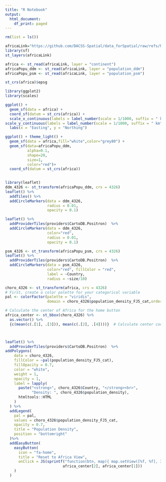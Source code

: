 ```yaml
---
title: "R Notebook"
output:
  html_document:
    df_print: paged
---
```


```r
rm(list = ls())

africaLink="https://github.com/DACSS-Spatial/data_forSpatial/raw/refs/heads/main/WORLD/africa_8857.gpkg"
library(sf)
st_layers(africaLink)
```
```r
africa <- st_read(africaLink, layer = "continent")
africaPopu_ddm <- st_read(africaLink, layer = "population_ddm")
africaPopu_psm <- st_read(africaLink, layer = "population_psm")

```

```r
st_crs(africa)$epsg
```

```r
library(ggplot2)
library(scales)

ggplot() +
  geom_sf(data = africa) +
  coord_sf(datum = st_crs(africa)) + 
  scale_x_continuous(labels = label_number(scale = 1/1000, suffix = " km")) +
scale_y_continuous(labels = label_number(scale = 1/1000, suffix = " km")) +
  labs(x = "Easting", y = "Northing")
```
```r
ggplot() + theme_light() +
  geom_sf(data = africa,fill="white",color="grey80") +
  geom_sf(data=africaPopu_ddm,
          alpha=0.1,
          shape=20,
          size=1,
          color="red")+
  coord_sf(datum = st_crs(africa)) 
  
```

```r
library(leaflet)
ddm_4326 <- st_transform(africaPopu_ddm, crs = 4326)
leaflet() %>%
  addTiles() %>%  
  addCircleMarkers(data = ddm_4326,
                   radius = 0.01,
                   opacity = 0.1)
```

```r

leaflet() %>%
  addProviderTiles(providers$CartoDB.Positron)  %>%  
  addCircleMarkers(data = ddm_4326,
                   color="red",
                   radius = 0.01,
                   opacity = 0.1)
```

```r
psm_4326 <- st_transform(africaPopu_psm, crs = 4326)
leaflet() %>%
  addProviderTiles(providers$CartoDB.Positron)  %>%  
  addCircleMarkers(data = psm_4326,
                   color="red", fillColor = "red",
                   label = ~Country,
                   radius = ~size/10)
```

```r
choro_4326 <- st_transform(africa, crs = 4326)
# First, create a color palette for your categorical variable
pal <- colorFactor(palette = "viridis",
                   domain = choro_4326$population_density_FJ5_cat,ordered = T,reverse = T)

# Calculate the center of Africa for the home button
africa_center <- st_bbox(choro_4326) %>% 
  as.vector() %>% 
  {c(mean(c(.[1], .[3])), mean(c(.[2], .[4])))}  # Calculate center coordinates



leaflet() %>%
  addProviderTiles(providers$CartoDB.Positron)  %>% 
addPolygons(
    data = choro_4326,
    fillColor = ~pal(population_density_FJ5_cat),
    fillOpacity = 0.7,
    color = "white",
    weight = 1,
    opacity = 1,
    label = lapply(
      paste("<strong>", choro_4326$Country, "</strong><br>",
            "Density: ", choro_4326$population_density),
      htmltools::HTML
    )
  ) %>%
  addLegend(
    pal = pal,
    values = choro_4326$population_density_FJ5_cat,
    opacity = 0.7,
    title = "Population Density",
    position = "bottomright"
  )%>%
  addEasyButton(
    easyButton(
      icon = "fa-home", 
      title = "Reset to Africa View",
      onClick = JS(sprintf("function(btn, map){ map.setView([%f, %f], 3); }", 
                          africa_center[2], africa_center[1]))
    )
  )
```


